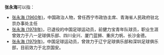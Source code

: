 '''张永海'''可以指：
* [[张永海_(1960年)|张永海 (1960年)]]，中国政治人物，曾任西宁市政协主席、青海省人民政府驻北京办事处主任
* [[张永海_(1978年)|张永海 (1978年)]]，已退役的中国足球运动员，前健力宝青年队球员，职业生涯曾效力于八一足球俱乐部、四川全兴、厦门蓝狮、重庆力帆、长沙金德。
* [[张永海_(1979年)|张永海 (1979年)]]，中国足球运动员，曾效力于辽宁足球俱乐部和深圳足球俱乐部，目前效力于北京国安。

{{disambig|Y永海|Cat=三字张姓人名消歧义}}